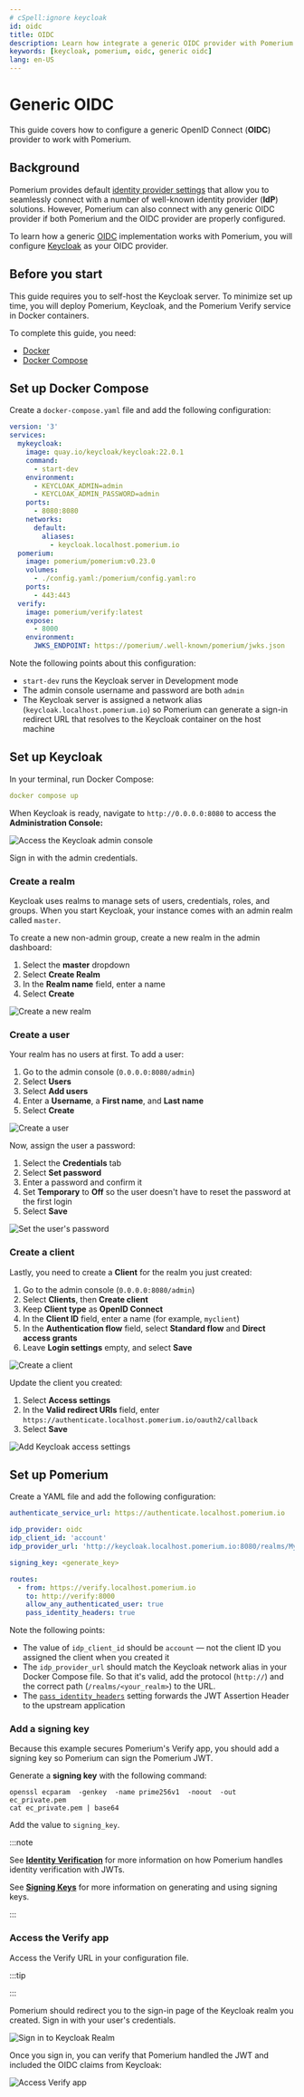```yaml
---
# cSpell:ignore keycloak
id: oidc
title: OIDC
description: Learn how integrate a generic OIDC provider with Pomerium.
keywords: [keycloak, pomerium, oidc, generic oidc]
lang: en-US
---
```



# Generic OIDC

This guide covers how to configure a generic OpenID Connect (**OIDC**) provider to work with Pomerium.

## Background

Pomerium provides default [identity provider settings](/docs/reference/identity-provider-settings) that allow you to seamlessly connect with a number of well-known identity provider (**IdP**) solutions. However, Pomerium can also connect with any generic OIDC provider if both Pomerium and the OIDC provider are properly configured.

To learn how a generic [OIDC](https://openid.net/specs/openid-connect-core-1_0.html) implementation works with Pomerium, you will configure [Keycloak](https://www.keycloak.org/) as your OIDC provider.

## Before you start

This guide requires you to self-host the Keycloak server. To minimize set up time, you will deploy Pomerium, Keycloak, and the Pomerium Verify service in Docker containers.

To complete this guide, you need:

- [Docker](https://docs.docker.com/install/)
- [Docker Compose](https://docs.docker.com/compose/install/)

## Set up Docker Compose

Create a `docker-compose.yaml` file and add the following configuration:

```yaml title="docker-compose.yaml"
version: '3'
services:
  mykeycloak:
    image: quay.io/keycloak/keycloak:22.0.1
    command:
      - start-dev
    environment:
      - KEYCLOAK_ADMIN=admin
      - KEYCLOAK_ADMIN_PASSWORD=admin
    ports:
      - 8080:8080
    networks:
      default:
        aliases:
          - keycloak.localhost.pomerium.io
  pomerium:
    image: pomerium/pomerium:v0.23.0
    volumes:
      - ./config.yaml:/pomerium/config.yaml:ro
    ports:
      - 443:443
  verify:
    image: pomerium/verify:latest
    expose:
      - 8000
    environment:
      JWKS_ENDPOINT: https://pomerium/.well-known/pomerium/jwks.json
```

Note the following points about this configuration:

- `start-dev` runs the Keycloak server in Development mode
- The admin console username and password are both `admin`
- The Keycloak server is assigned a network alias (`keycloak.localhost.pomerium.io`) so Pomerium can generate a sign-in redirect URL that resolves to the Keycloak container on the host machine

## Set up Keycloak

In your terminal, run Docker Compose:

```yaml
docker compose up
```

When Keycloak is ready, navigate to `http://0.0.0.0:8080` to access the **Administration Console:**

![Access the Keycloak admin console](./img/oidc/keycloak-admin-console.png)

Sign in with the admin credentials.

### Create a realm

Keycloak uses realms to manage sets of users, credentials, roles, and groups. When you start Keycloak, your instance comes with an admin realm called `master`.

To create a new non-admin group, create a new realm in the admin dashboard:

1. Select the **master** dropdown
1. Select **Create Realm**
1. In the **Realm name** field, enter a name
1. Select **Create**

![Create a new realm](./img/oidc/keycloak-realm.gif)

### Create a user

Your realm has no users at first. To add a user:

1. Go to the admin console (`0.0.0.0:8080/admin`)
1. Select **Users**
1. Select **Add users**
1. Enter a **Username**, a **First name**, and **Last name**
1. Select **Create**

![Create a user](./img/oidc/keycloak-create-a-user.gif)

Now, assign the user a password:

1. Select the **Credentials** tab
1. Select **Set password**
1. Enter a password and confirm it
1. Set **Temporary** to **Off** so the user doesn't have to reset the password at the first login
1. Select **Save**

![Set the user's password](./img/oidc/keycloak-set-password.png)

### Create a client

Lastly, you need to create a **Client** for the realm you just created:

1. Go to the admin console (`0.0.0.0:8080/admin`)
1. Select **Clients**, then **Create client**
1. Keep **Client type** as **OpenID Connect**
1. In the **Client ID** field, enter a name (for example, `myclient`)
1. In the **Authentication flow** field, select **Standard flow** and **Direct access grants**
1. Leave **Login settings** empty, and select **Save**

![Create a client](./img/oidc/keycloak-create-client.gif)

Update the client you created:

1. Select **Access settings**
1. In the **Valid redirect URIs** field, enter `https://authenticate.localhost.pomerium.io/oauth2/callback`
1. Select **Save**

![Add Keycloak access settings](./img/oidc/keycloak-access-settings.png)

## Set up Pomerium

Create a YAML file and add the following configuration:

```yaml title="config.yaml"
authenticate_service_url: https://authenticate.localhost.pomerium.io

idp_provider: oidc
idp_client_id: 'account'
idp_provider_url: 'http://keycloak.localhost.pomerium.io:8080/realms/MyRealm'

signing_key: <generate_key>

routes:
  - from: https://verify.localhost.pomerium.io
    to: http://verify:8000
    allow_any_authenticated_user: true
    pass_identity_headers: true
```

Note the following points:

- The value of `idp_client_id` should be `account` — not the client ID you assigned the client when you created it
- The `idp_provider_url` should match the Keycloak network alias in your Docker Compose file. So that it's valid, add the protocol (`http://`) and the correct path (`/realms/<your_realm>`) to the URL.
- The [`pass_identity_headers`](/docs/reference/routes/pass-identity-headers) setting forwards the JWT Assertion Header to the upstream application

### Add a signing key

Because this example secures Pomerium's Verify app, you should add a signing key so Pomerium can sign the Pomerium JWT.

Generate a **signing key** with the following command:

```
openssl ecparam  -genkey  -name prime256v1  -noout  -out ec_private.pem
cat ec_private.pem | base64
```

Add the value to `signing_key`.

:::note

See [**Identity Verification**](/docs/capabilities/getting-users-identity) for more information on how Pomerium handles identity verification with JWTs.

See [**Signing Keys**](/docs/reference/signing-key) for more information on generating and using signing keys.

:::

### Access the Verify app

Access the Verify URL in your configuration file.

:::tip

<SelfSignedCertWarning />

:::

Pomerium should redirect you to the sign-in page of the Keycloak realm you created. Sign in with your user's credentials.

![Sign in to Keycloak Realm](./img/oidc/keycloak-login.png)

Once you sign in, you can verify that Pomerium handled the JWT and included the OIDC claims from Keycloak:

![Access Verify app](./img/oidc/keycloak-verify-app.png)
